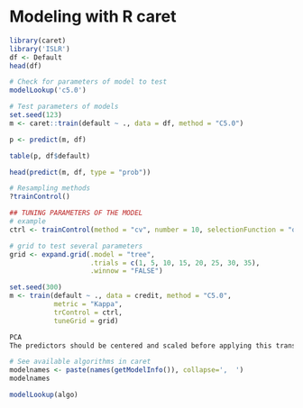# Modeling with R caret

```r
library(caret)
library('ISLR')
df <- Default
head(df)

# Check for parameters of model to test
modelLookup('c5.0')

# Test parameters of models
set.seed(123)
m <- caret::train(default ~ ., data = df, method = "C5.0")

p <- predict(m, df)

table(p, df$default)

head(predict(m, df, type = "prob"))

# Resampling methods
?trainControl()

## TUNING PARAMETERS OF THE MODEL
# example
ctrl <- trainControl(method = "cv", number = 10, selectionFunction = "oneSE")

# grid to test several parameters
grid <- expand.grid(.model = "tree",
                    .trials = c(1, 5, 10, 15, 20, 25, 30, 35),
                    .winnow = "FALSE")

set.seed(300)
m <- train(default ~ ., data = credit, method = "C5.0",
           metric = "Kappa",
           trControl = ctrl,
           tuneGrid = grid)

PCA
The predictors should be centered and scaled before applying this transformation.

# See available algorithms in caret
modelnames <- paste(names(getModelInfo()), collapse=',  ')
modelnames

modelLookup(algo)
```